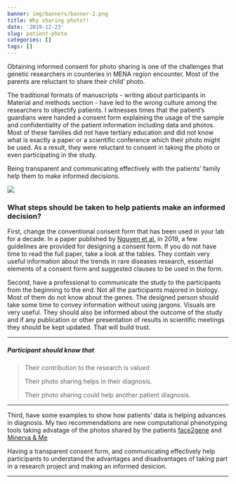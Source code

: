 ```yaml
---
banner: img/banners/banner-2.png
title: Why sharing photo?!
date: '2019-12-23'
slug: patient-photo
categories: []
tags: []
---
```

Obtaining informed consent for photo sharing is one of the challenges that genetic researchers in counteries in MENA region encounter.
Most of the parents are reluctant to share their child' photo. 

The traditional formats of manuscripts - writing about participants in Material and methods section - 
have led to the wrong culture among the researchers to objectify patients. I witnesses times that the patient's guardians 
were handed a consent form explaining the usage of the sample and confidentiality of the  patient information including data and photos.
Most of these families did not have tertiary education and did not know what is exactly a paper or a scientific conference which their photo might be used. 
As a result, they were reluctant to consent in taking the photo or even participating in the study.


Being transparent and communicating effectively with the patients' family help them to make informed decisions.


![](/blog/2019-12-23-patient-photo_files/posterchild.png)

### What steps should be taken to help patients make an informed decision?

First, change the conventional consent form that has been used in your lab for a decade. In a paper published by [Nguyen et al.](https://pubmed.ncbi.nlm.nih.gov/31370847/) in 2019, a few guidelines are provided for designing a consent form. If you do not have time to read the full paper, take a look at the tables. They contain very useful information about the trends in rare diseases research, essential elements of a consent form and suggested clauses to be used in the form.

Second, have a professional to communicate the study to the participants from the beginning to the end. Not all the participants majored in biology.
Most of them do not know about the genes. The designed person should take some time to convey information without using jargons. Visuals are very useful. They should also be informed about the outcome of the study and if any publication or other presentation of results in scientific meetings they should be kept updated. That will build trust.

---

##### Participant should know that  

> Their contribution to the research is valued
>
> Their photo sharing helps in their diagnosis.
>
> Their photo sharing could help another patient diagnosis. 

---

Third, have some examples to show how patients' data is helping advances in diagnosis.
My two recommendations are new computational phenotyping tools taking advatage of the photos shared by the patients [face2gene](https://www.face2gene.com/) and [Minerva & Me](https://www.minervaandme.com/)


Having a transparent consent form, and communicating effectively help participants to understand the advantages and disadvantages of taking part in a research project and making an informed desicion.


---


